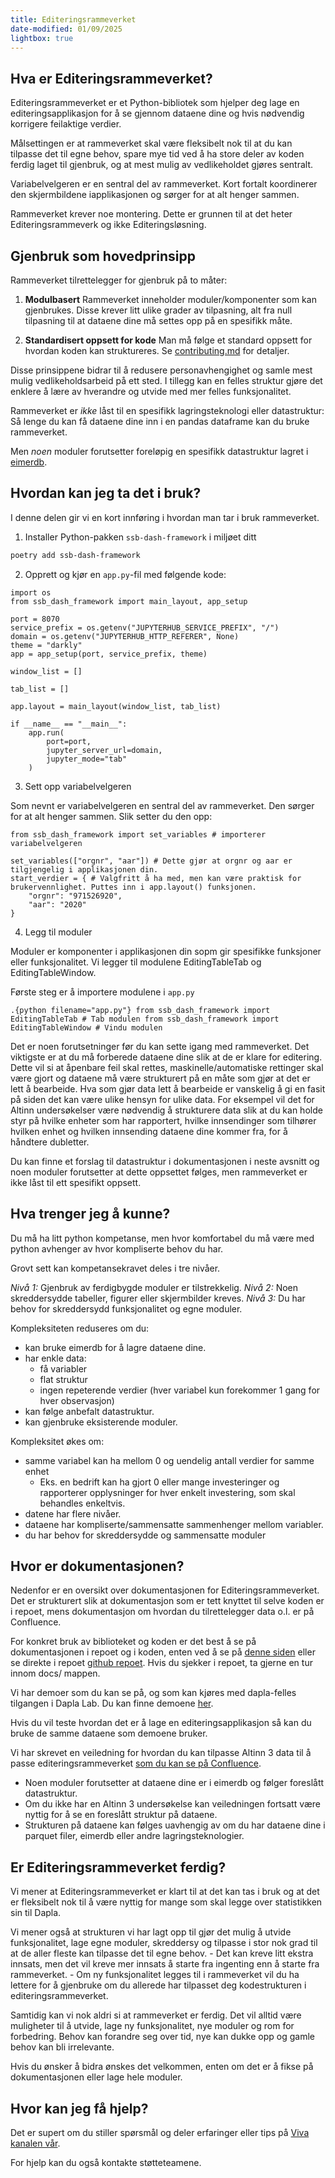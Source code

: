 ```yaml
---
title: Editeringsrammeverket
date-modified: 01/09/2025
lightbox: true
---
```


## Hva er Editeringsrammeverket?

Editeringsrammeverket er et Python-bibliotek som hjelper deg lage en editeringsapplikasjon for å se gjennom dataene dine og hvis nødvendig korrigere feilaktige verdier.

Målsettingen er at rammeverket skal være fleksibelt nok til at du kan tilpasse det til egne behov, spare mye tid ved å ha store deler av koden ferdig laget til gjenbruk, og at mest mulig av vedlikeholdet gjøres sentralt.

Variabelvelgeren er en sentral del av rammeverket. Kort fortalt koordinerer den skjermbildene iapplikasjonen og sørger for at alt henger sammen.

Rammeverket krever noe montering. Dette er grunnen til at det heter Editeringsrammeverk og ikke Editeringsløsning.


## Gjenbruk som hovedprinsipp

Rammeverket tilrettelegger for gjenbruk på to måter:

1) **Modulbasert**
Rammeverket inneholder moduler/komponenter som kan gjenbrukes. Disse krever litt ulike grader av tilpasning, alt fra null tilpasning til at dataene dine må settes opp på en spesifikk måte.

2) **Standardisert oppsett for kode**
Man må følge et standard oppsett for hvordan koden kan struktureres. Se [contributing.md](https://github.com/statisticsnorway/ssb-dash-framework/blob/main/CONTRIBUTING.md) for detaljer.

Disse prinsippene bidrar til å redusere personavhengighet og samle mest mulig vedlikeholdsarbeid på ett sted. I tillegg kan en felles struktur gjøre det enklere å lære av hverandre og utvide med mer felles funksjonalitet.

Rammeverket er *ikke* låst til en spesifikk lagringsteknologi eller datastruktur: Så lenge du kan få dataene dine inn i en pandas dataframe kan du bruke rammeverket.

Men *noen* moduler forutsetter foreløpig en spesifikk datastruktur lagret i [eimerdb](https://github.com/statisticsnorway/ssb-eimerdb).

## Hvordan kan jeg ta det i bruk?

I denne delen gir vi en kort innføring i hvordan man tar i bruk rammeverket.

1) Installer Python-pakken `ssb-dash-framework` i miljøet ditt
```.bash
poetry add ssb-dash-framework
```

2) Opprett og kjør en `app.py`-fil med følgende kode:

```.python
import os
from ssb_dash_framework import main_layout, app_setup

port = 8070
service_prefix = os.getenv("JUPYTERHUB_SERVICE_PREFIX", "/")
domain = os.getenv("JUPYTERHUB_HTTP_REFERER", None)
theme = "darkly"
app = app_setup(port, service_prefix, theme)

window_list = []

tab_list = []

app.layout = main_layout(window_list, tab_list)

if __name__ == "__main__":
    app.run(
        port=port,
        jupyter_server_url=domain,
        jupyter_mode="tab"
    )
```

3) Sett opp variabelvelgeren

Som nevnt er variabelvelgeren en sentral del av rammeverket. Den sørger for at alt henger sammen. Slik setter du den opp:

```.python
from ssb_dash_framework import set_variables # importerer variabelvelgeren

set_variables(["orgnr", "aar"]) # Dette gjør at orgnr og aar er tilgjengelig i applikasjonen din.
start_verdier = { # Valgfritt å ha med, men kan være praktisk for brukervennlighet. Puttes inn i app.layout() funksjonen.
    "orgnr": "971526920",
    "aar": "2020"
}
```

4) Legg til moduler

Moduler er komponenter i applikasjonen din sopm gir spesifikke funksjoner eller funksjonalitet. Vi legger til modulene EditingTableTab og EditingTableWindow.

Første steg er å importere modulene i `app.py`

```.{python filename="app.py"}
from ssb_dash_framework import EditingTableTab # Tab modulen
from ssb_dash_framework import EditingTableWindow # Vindu modulen
```



Det er noen forutsetninger før du kan sette igang med rammeverket. Det viktigste er at du må forberede dataene dine slik at de er klare for editering. Dette vil si at åpenbare feil skal rettes, maskinelle/automatiske rettinger skal være gjort og dataene må være strukturert på en måte som gjør at det er lett å bearbeide. Hva som gjør data lett å bearbeide er vanskelig å gi en fasit på siden det kan være ulike hensyn for ulike data. For eksempel vil det for Altinn undersøkelser være nødvendig å strukturere data slik at du kan holde styr på hvilke enheter som har rapportert, hvilke innsendinger som tilhører hvilken enhet og hvilken innsending dataene dine kommer fra, for å håndtere dubletter.

Du kan finne et forslag til datastruktur i dokumentasjonen i neste avsnitt og noen moduler forutsetter at dette oppsettet følges, men rammeverket er ikke låst til ett spesifikt oppsett.

## Hva trenger jeg å kunne?
Du må ha litt python kompetanse, men hvor komfortabel du må være med python avhenger av hvor kompliserte behov du har.

Grovt sett kan kompetansekravet deles i tre nivåer.

*Nivå 1:* Gjenbruk av ferdigbygde moduler er tilstrekkelig.
*Nivå 2:* Noen skreddersydde tabeller, figurer eller skjermbilder kreves.
*Nivå 3:* Du har behov for skreddersydd funksjonalitet og egne moduler.

Kompleksiteten reduseres om du:

- kan bruke eimerdb for å lagre dataene dine.
- har enkle data:
    - få variabler
    - flat struktur
    - ingen repeterende verdier (hver variabel kun forekommer 1 gang for hver observasjon)
- kan følge anbefalt datastruktur.
- kan gjenbruke eksisterende moduler.

Kompleksitet økes om:

- samme variabel kan ha mellom 0 og uendelig antall verdier for samme enhet
    - Eks. en bedrift kan ha gjort 0 eller mange investeringer og rapporterer opplysninger for hver enkelt investering, som skal behandles enkeltvis.
- datene har flere nivåer.
- dataene har kompliserte/sammensatte sammenhenger mellom variabler.
- du har behov for skreddersydde og sammensatte moduler

## Hvor er dokumentasjonen?

Nedenfor er en oversikt over dokumentasjonen for Editeringsrammeverket. Det er strukturert slik at dokumentasjon som er tett knyttet til selve koden er i repoet, mens dokumentasjon om hvordan du tilrettelegger data o.l. er på Confluence.

For konkret bruk av biblioteket og koden er det best å se på dokumentasjonen i repoet og i koden, enten ved å se på [denne siden](https://statisticsnorway.github.io/ssb-dash-framework/) eller se direkte i repoet [github repoet](https://github.com/statisticsnorway/ssb-dash-framework/tree/main). Hvis du sjekker i repoet, ta gjerne en tur innom docs/ mappen.

Vi har demoer som du kan se på, og som kan kjøres med dapla-felles tilgangen i Dapla Lab. Du kan finne demoene [her](https://github.com/statisticsnorway/demo-ssb-dash-framework.git).

Hvis du vil teste hvordan det er å lage en editeringsapplikasjon så kan du bruke de samme dataene som demoene bruker.

Vi har skrevet en veiledning for hvordan du kan tilpasse Altinn 3 data til å passe editeringsrammeverket [som du kan se på Confluence](https://statistics-norway.atlassian.net/wiki/pages/resumedraft.action?draftId=4679434501).

- Noen moduler forutsetter at dataene dine er i eimerdb og følger foreslått datastruktur.
- Om du ikke har en Altinn 3 undersøkelse kan veiledningen fortsatt være nyttig for å se en foreslått struktur på dataene.
- Strukturen på dataene kan følges uavhengig av om du har dataene dine i parquet filer, eimerdb eller andre lagringsteknologier.

## Er Editeringsrammeverket ferdig?

Vi mener at Editeringsrammeverket er klart til at det kan tas i bruk og at det er fleksibelt nok til å være nyttig for mange som skal legge over statistikken sin til Dapla.

Vi mener også at strukturen vi har lagt opp til gjør det mulig å utvide funksjonalitet, lage egne moduler, skreddersy og tilpasse i stor nok grad til at de aller fleste kan tilpasse det til egne behov.
- Det kan kreve litt ekstra innsats, men det vil kreve mer innsats å starte fra ingenting enn å starte fra rammeverket.
- Om ny funksjonalitet legges til i rammeverket vil du ha lettere for å gjenbruke om du allerede har tilpasset deg kodestrukturen i editeringsrammeverket.

Samtidig kan vi nok aldri si at rammeverket er ferdig. Det vil alltid være muligheter til å utvide, lage ny funksjonalitet, nye moduler og rom for forbedring. Behov kan forandre seg over tid, nye kan dukke opp og gamle behov kan bli irrelevante.

Hvis du ønsker å bidra ønskes det velkommen, enten om det er å fikse på dokumentasjonen eller lage hele moduler.

## Hvor kan jeg få hjelp?

Det er supert om du stiller spørsmål og deler erfaringer eller tips på [Viva kanalen vår](https://engage.cloud.microsoft/main/org/ssb.no/groups/eyJfdHlwZSI6Ikdyb3VwIiwiaWQiOiIyMjY1MzI4NjgwOTYifQ).

For hjelp kan du også kontakte støtteteamene.